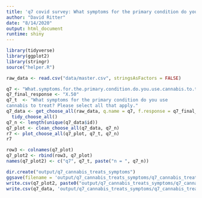 ```yaml
---
title: 'q7 covid survey: What symptoms for the primary condition do you use cannabis to treat? Please select all that apply.'
author: "David Ritter"
date: "8/14/2020"
output: html_document
runtime: shiny
---
```


```r
library(tidyverse)
library(ggplot2)
library(stringr)
source("helper.R")
```

```r
raw_data <- read.csv("data/master.csv", stringsAsFactors = FALSE)
```

```r
q7 <- "What.symptoms.for.the.primary.condition.do.you.use.cannabis.to.treat..Please.select.all.that.apply."
q7_final_response <- "X.50"
q7_t  <- "What symptoms for the primary condition do you use 
cannabis to treat? Please select all that apply."
q7_data <- get_choose_all(raw_data, q.name = q7, f.response = q7_final_response) %>%
  tidy_choose_all()
q7_n <- length(unique(q7_data$id))
q7_plot <- clean_choose_all(q7_data, q7_n)
r7 <- plot_choose_all(q7_plot, q7_t, q7_n)
r7
```

```r
row3 <- colnames(q7_plot)
q7_plot2 <- rbind(row3, q7_plot)
names(q7_plot2) <- c("q7", q7_t, paste("n = ", q7_n))
```

```r
dir.create("output/q7_cannabis_treats_symptoms")
ggsave(filename = 'output/q7_cannabis_treats_symptoms/q7_cannabis_treats_symptoms.png', plot = r7, device = 'png')
write.csv(q7_plot2, paste0("output/q7_cannabis_treats_symptoms/q7_cannabis_treats_symptoms_", q7_n,".csv"), row.names=F)
write.csv(q7_data, 'output/q7_cannabis_treats_symptoms/q7_cannabis_treats_symptoms_ids.csv', row.names = FALSE)
```